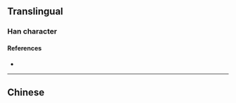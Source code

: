 {{character info/new}}
==Translingual==

===Han character===
{{Han char|rn=75|rad=木|as=18|sn=22|four=|canj=DDBAI|ids=⿳棥冖𡬠}}

====References====
* {{Han ref|kx=0563.231|hdz=80022.010|uh=6B0E|ud=27406}}

----

==Chinese==
{{zh-see|鬱|v}}